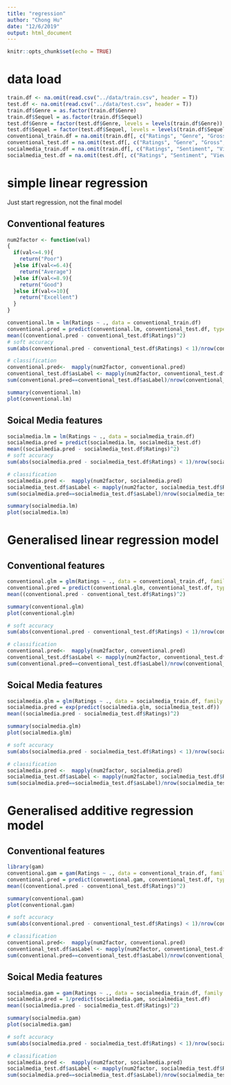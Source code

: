 ```yaml
---
title: "regression"
author: "Chong Hu"
date: "12/6/2019"
output: html_document
---
```



```r
knitr::opts_chunk$set(echo = TRUE)
```


# data load

```r
train.df <- na.omit(read.csv("../data/train.csv", header = T))
test.df <- na.omit(read.csv("../data/test.csv", header = T))
train.df$Genre = as.factor(train.df$Genre)
train.df$Sequel = as.factor(train.df$Sequel)
test.df$Genre = factor(test.df$Genre, levels = levels(train.df$Genre))
test.df$Sequel = factor(test.df$Sequel, levels = levels(train.df$Sequel))
conventional_train.df = na.omit(train.df[, c("Ratings", "Genre", "Gross", "Budget", "Screens", "Sequel")])
conventional_test.df = na.omit(test.df[, c("Ratings", "Genre", "Gross", "Budget", "Screens", "Sequel")])
socialmedia_train.df = na.omit(train.df[, c("Ratings", "Sentiment", "Views", "Likes", "Dislikes", "Comments", "Aggregate.Followers")])
socialmedia_test.df = na.omit(test.df[, c("Ratings", "Sentiment", "Views", "Likes", "Dislikes", "Comments", "Aggregate.Followers")])
```

# simple linear regression

Just start regression, not the final model

## Conventional features

```r
num2factor <- function(val)
{
  if(val<=4.9){
    return("Poor")
  }else if(val<=6.4){
    return("Average")
  }else if(val<=8.9){
    return("Good")
  }else if(val<=10){
    return("Excellent")
  }
}

```

```r
conventional.lm = lm(Ratings ~ ., data = conventional_train.df)
conventional.pred = predict(conventional.lm, conventional_test.df, type="response")
mean((conventional.pred - conventional_test.df$Ratings)^2)
# soft accuracy
sum(abs(conventional.pred - conventional_test.df$Ratings) < 1)/nrow(conventional_test.df)

# classification
conventional.pred<-  mapply(num2factor, conventional.pred)
conventional_test.df$asLabel <- mapply(num2factor, conventional_test.df$Ratings)
sum(conventional.pred==conventional_test.df$asLabel)/nrow(conventional_test.df)
```

```r
summary(conventional.lm)
plot(conventional.lm)
```

## Soical Media features

```r
socialmedia.lm = lm(Ratings ~ ., data = socialmedia_train.df)
socialmedia.pred = predict(socialmedia.lm, socialmedia_test.df)
mean((socialmedia.pred - socialmedia_test.df$Ratings)^2)
# soft accuracy
sum(abs(socialmedia.pred - socialmedia_test.df$Ratings) < 1)/nrow(socialmedia_test.df)

# classification
socialmedia.pred <-  mapply(num2factor, socialmedia.pred)
socialmedia_test.df$asLabel <- mapply(num2factor, socialmedia_test.df$Ratings)
sum(socialmedia.pred==socialmedia_test.df$asLabel)/nrow(socialmedia_test.df)
```

```r
summary(socialmedia.lm)
plot(socialmedia.lm)
```

# Generalised linear regression model

## Conventional features

```r
conventional.glm = glm(Ratings ~ ., data = conventional_train.df, family = Gamma (link = "log"))
conventional.pred = predict(conventional.glm, conventional_test.df, type="response")
mean((conventional.pred - conventional_test.df$Ratings)^2)

```


```r
summary(conventional.glm)
plot(conventional.glm)
```

```r

# soft accuracy
sum(abs(conventional.pred - conventional_test.df$Ratings) < 1)/nrow(conventional_test.df)

# classification
conventional.pred<-  mapply(num2factor, conventional.pred)
conventional_test.df$asLabel <- mapply(num2factor, conventional_test.df$Ratings)
sum(conventional.pred==conventional_test.df$asLabel)/nrow(conventional_test.df)
```

## Soical Media features

```r
socialmedia.glm = glm(Ratings ~ ., data = socialmedia_train.df, family =  Gamma (link = "log"))
socialmedia.pred = exp(predict(socialmedia.glm, socialmedia_test.df))
mean((socialmedia.pred - socialmedia_test.df$Ratings)^2)

```

```r
summary(socialmedia.glm)
plot(socialmedia.glm)
```

```r
# soft accuracy
sum(abs(socialmedia.pred - socialmedia_test.df$Ratings) < 1)/nrow(socialmedia_test.df)

# classification
socialmedia.pred <-  mapply(num2factor, socialmedia.pred)
socialmedia_test.df$asLabel <- mapply(num2factor, socialmedia_test.df$Ratings)
sum(socialmedia.pred==socialmedia_test.df$asLabel)/nrow(socialmedia_test.df)
```


# Generalised additive regression model

## Conventional features

```r
library(gam)
conventional.gam = gam(Ratings ~ ., data = conventional_train.df, family = Gamma (link = "inverse"))
conventional.pred = predict(conventional.gam, conventional_test.df, type="response")
mean((conventional.pred - conventional_test.df$Ratings)^2)

```


```r
summary(conventional.gam)
plot(conventional.gam)
```

```r

# soft accuracy
sum(abs(conventional.pred - conventional_test.df$Ratings) < 1)/nrow(conventional_test.df)

# classification
conventional.pred<-  mapply(num2factor, conventional.pred)
conventional_test.df$asLabel <- mapply(num2factor, conventional_test.df$Ratings)
sum(conventional.pred==conventional_test.df$asLabel)/nrow(conventional_test.df)
```

## Soical Media features

```r
socialmedia.gam = gam(Ratings ~ ., data = socialmedia_train.df, family =  Gamma (link = "inverse"))
socialmedia.pred = 1/predict(socialmedia.gam, socialmedia_test.df)
mean((socialmedia.pred - socialmedia_test.df$Ratings)^2)

```

```r
summary(socialmedia.gam)
plot(socialmedia.gam)
```

```r
# soft accuracy
sum(abs(socialmedia.pred - socialmedia_test.df$Ratings) < 1)/nrow(socialmedia_test.df)

# classification
socialmedia.pred <-  mapply(num2factor, socialmedia.pred)
socialmedia_test.df$asLabel <- mapply(num2factor, socialmedia_test.df$Ratings)
sum(socialmedia.pred==socialmedia_test.df$asLabel)/nrow(socialmedia_test.df)
```

